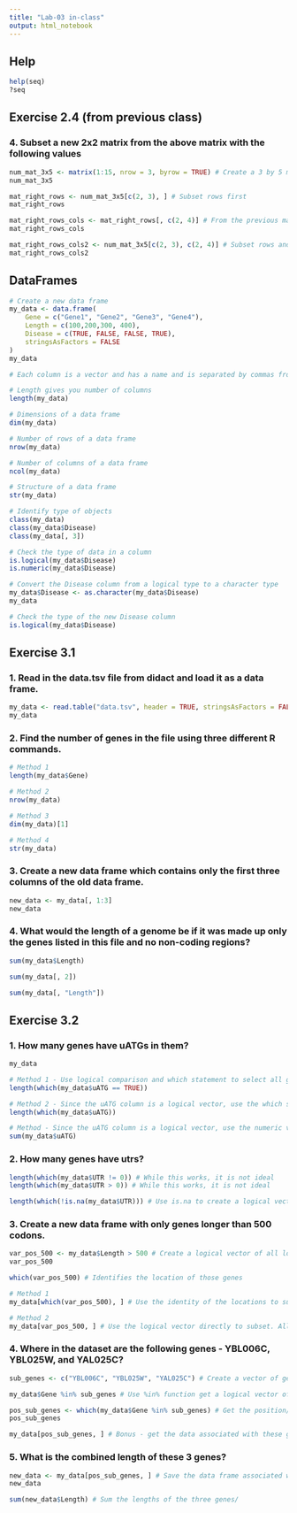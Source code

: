 ```yaml
---
title: "Lab-03 in-class"
output: html_notebook
---
```


## Help
```r
help(seq)
?seq
```

## Exercise 2.4 (from previous class)
### 4. Subset a new 2x2 matrix from the above matrix with the following values
```r
num_mat_3x5 <- matrix(1:15, nrow = 3, byrow = TRUE) # Create a 3 by 5 matrix
num_mat_3x5

mat_right_rows <- num_mat_3x5[c(2, 3), ] # Subset rows first
mat_right_rows

mat_right_rows_cols <- mat_right_rows[, c(2, 4)] # From the previous matrix, subset columns now
mat_right_rows_cols

mat_right_rows_cols2 <- num_mat_3x5[c(2, 3), c(2, 4)] # Subset rows and columns simultaneuously
mat_right_rows_cols2
```

## DataFrames
```r
# Create a new data frame
my_data <- data.frame(
    Gene = c("Gene1", "Gene2", "Gene3", "Gene4"),
    Length = c(100,200,300, 400),
    Disease = c(TRUE, FALSE, FALSE, TRUE),
    stringsAsFactors = FALSE
)
my_data

# Each column is a vector and has a name and is separated by commas from other columns.
```

```r
# Length gives you number of columns
length(my_data)

# Dimensions of a data frame
dim(my_data)

# Number of rows of a data frame
nrow(my_data)

# Number of columns of a data frame
ncol(my_data)

# Structure of a data frame
str(my_data)

# Identify type of objects
class(my_data)
class(my_data$Disease)
class(my_data[, 3])

# Check the type of data in a column
is.logical(my_data$Disease)
is.numeric(my_data$Disease)
```

```r
# Convert the Disease column from a logical type to a character type
my_data$Disease <- as.character(my_data$Disease)
my_data

# Check the type of the new Disease column
is.logical(my_data$Disease)

```



## Exercise 3.1
### 1. Read in the data.tsv file from didact and load it as a data frame.
```r
my_data <- read.table("data.tsv", header = TRUE, stringsAsFactors = FALSE)
my_data
```

### 2. Find the number of genes in the file using three different R commands.
```r
# Method 1
length(my_data$Gene)

# Method 2
nrow(my_data)

# Method 3
dim(my_data)[1]

# Method 4
str(my_data)
```


### 3. Create a new data frame which contains only the first three columns of the old data frame. 
```r
new_data <- my_data[, 1:3]
new_data
```


### 4. What would the length of a genome be if it was made up only the genes listed in this file and no non-coding regions?
```r
sum(my_data$Length)

sum(my_data[, 2])

sum(my_data[, "Length"])
```


## Exercise 3.2
### 1. How many genes have uATGs in them?
```r
my_data
```

```r
# Method 1 - Use logical comparison and which statement to select all genes with uATG and get the length of the new vector
length(which(my_data$uATG == TRUE)) 

# Method 2 - Since the uATG column is a logical vector, use the which statement directly to select all genes with uATG and get the length of the new vector
length(which(my_data$uATG))

# Method - Since the uATG column is a logical vector, use the numeric value of TRUE/FALSE to count the number of genes with uATGs
sum(my_data$uATG)

```


### 2. How many genes have utrs?
```r
length(which(my_data$UTR != 0)) # While this works, it is not ideal
length(which(my_data$UTR > 0)) # While this works, it is not ideal

length(which(!is.na(my_data$UTR))) # Use is.na to create a logical vector of location of NA, TRUE is NA. Then use ! to negate this - so now NAs are FALSE and numeric values are TRUE. Identify the location of the new TRUE values and get their length.
```


### 3. Create a new data frame with only genes longer than 500 codons.
```r
var_pos_500 <- my_data$Length > 500 # Create a logical vector of all location of genes > 500
var_pos_500

which(var_pos_500) # Identifies the location of those genes

# Method 1
my_data[which(var_pos_500), ] # Use the identity of the locations to subset the dataframe

# Method 2
my_data[var_pos_500, ] # Use the logical vector directly to subset. All positions with TRUE will be selected and all positions with FALSE will be ignored.

```


### 4. Where in the dataset are the following genes - YBL006C, YBL025W, and YAL025C?
```r
sub_genes <- c("YBL006C", "YBL025W", "YAL025C") # Create a vector of genes of interest

my_data$Gene %in% sub_genes # Use %in% function get a logical vector of positions of these genes.

pos_sub_genes <- which(my_data$Gene %in% sub_genes) # Get the position/indices of these genes.
pos_sub_genes

my_data[pos_sub_genes, ] # Bonus - get the data associated with these genes.
```

### 5. What is the combined length of these 3 genes?
```r
new_data <- my_data[pos_sub_genes, ] # Save the data frame associated with the three genes in a new dataframe
new_data

sum(new_data$Length) # Sum the lengths of the three genes/
```













